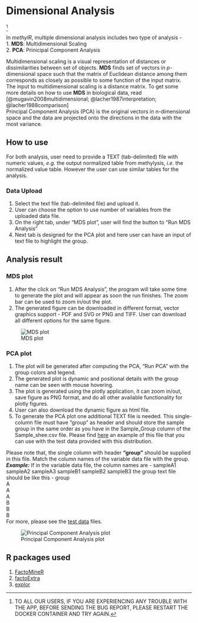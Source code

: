 # Dimensional Analysis {#sec-multid}
^[TO ALL OUR USERS, IF YOU ARE EXPERIENCING ANY TROUBLE WITH THE APP, BEFORE SENDING THE BUG REPORT, PLEASE RESTART THE DOCKER CONTAINER AND TRY AGAIN.]

In *methylR*, multiple dimensional analysis includes two type of analysis - \
1. **MDS**: Multidimensional Scaling \
2. **PCA**: Prinicipal Component Analysis

Multidimensional scaling is a visual representation of distances or dissimilarities between set of objects. **MDS** finds set of vectors in *p*-dimensional space such that the matrix of Euclidean distance among them corresponds as closely as possible to some function of the input matrix. The input to multidimensional scaling is a distance matrix. To get some more details on how to use **MDS** in biological data, read [@mugavin2008multidimensional; @lacher1987interpretation; @lacher1988comparison] \
Principal Component Analysis (PCA) is the original vectors in n-dimensional space and the data are projected onto the directions in the data with the most variance.

## How to use
For both analysis, user need to provide a TEXT (tab-delimited) file with numeric values, *e.g.* the output normalized table from methylysis, *i.e.* the normalized \beta value table. However the user can use similar tables for the analysis.

### Data Upload
1. Select the text file (tab-delimited file) and upload it.
2. User can choose the option to use number of variables from the uploaded data file.
3. On the right tab, under "MDS plot", user will find the button to "Run MDS Analysis"
4. Next tab is designed for the PCA plot and here user can have an input of text file to highlight the group.

## Analysis result

### MDS plot
1. After the click on "Run MDS Analysis", the program will take some time to generate the plot and will appear as soon the run finishes. The zoom bar can be used to zoom in/out the plot.
2. The generated figure can be downloaded in different format, vector graphics support - PDF and SVG or PNG and TIFF. User can download all different options for the same figure. \

![MDS plot](_images/mdsPlot.png)

### PCA plot
1. The plot will be generated after computing the PCA, "Run PCA" with the group colors and legend.
2. The generated plot is dynamic and positional details with the group name can be seen with mouse hovering.
3. The plot is generated using the plotly application, it can zoom in/out, save figure as PNG format, and do all other available functionality for plotly figures.
4. User can also download the dynamic figure as html file.
5. To generate the PCA plot one additional TEXT file is needed. This single-column file must have "group" as header and should store the sample group in the same order as you have in the Sample_Group column of the Sample_shee.csv file. Please find [here](https://github.com/JD2112/methylr/blob/main/data/groupData.txt) an example of this file that you can use with the test data provided with this distribution. \

::: {.callout-note}
Please note that, the single column with header **"group"** should be supplied in this file. Match the column names of the variable data file with the group. \
***Example:***
If in the variable data file, the column names are -
    sampleA1 sampleA2 sampleA3  sampleB1    sampleB2    sampleB3
the group text file should be like this -
group \
A \
A \
A \
B \
B \
B \
For more, please see the [test data](https://sourceforge.net/projects/methylr/) files.
:::

![Principal Component Analysis plot](_images/PCA.png)


## R packages used
1. [FactoMineR](https://cran.r-project.org/web/packages/FactoMineR/FactoMineR.pdf)
2. [factoExtra](https://cran.r-project.org/web/packages/factoextra/factoextra.pdf)
3. [explor](https://cran.r-project.org/web/packages/explor/explor.pdf)

